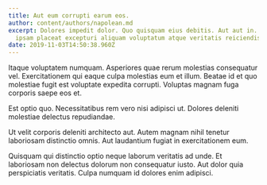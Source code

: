 ```yaml
---
title: Aut eum corrupti earum eos.
author: content/authors/napolean.md
excerpt: Dolores impedit dolor. Quo quisquam eius debitis. Aut aut in. Minus
  ipsam placeat excepturi aliquam voluptatum atque veritatis reiciendis.
date: 2019-11-03T14:50:38.960Z
---
```

Itaque voluptatem numquam. Asperiores quae rerum molestias consequatur vel. Exercitationem qui eaque culpa molestias eum et illum. Beatae id et quo molestiae fugit est voluptate expedita corrupti. Voluptas magnam fuga corporis saepe eos et.
 Est optio quo. Necessitatibus rem vero nisi adipisci ut. Dolores deleniti molestiae delectus repudiandae.
 Ut velit corporis deleniti architecto aut. Autem magnam nihil tenetur laboriosam distinctio omnis. Aut laudantium fugiat in exercitationem eum.
 Quisquam qui distinctio optio neque laborum veritatis ad unde. Et laboriosam non delectus dolorum non consequatur iusto. Aut dolor quia perspiciatis veritatis. Culpa numquam id dolores enim adipisci.